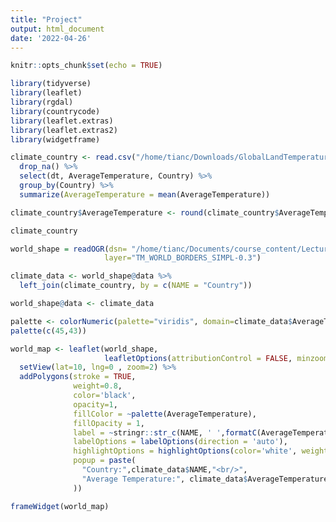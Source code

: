 ```yaml
---
title: "Project"
output: html_document
date: '2022-04-26'
---
```


```r
knitr::opts_chunk$set(echo = TRUE)
```

```r
library(tidyverse)
library(leaflet)
library(rgdal)
library(countrycode)
library(leaflet.extras)
library(leaflet.extras2)
library(widgetframe)
```

```r
climate_country <- read.csv("/home/tianc/Downloads/GlobalLandTemperaturesByCountry.csv") %>% 
  drop_na() %>% 
  select(dt, AverageTemperature, Country) %>% 
  group_by(Country) %>%
  summarize(AverageTemperature = mean(AverageTemperature))

climate_country$AverageTemperature <- round(climate_country$AverageTemperature)

climate_country
```


```r
world_shape = readOGR(dsn= "/home/tianc/Documents/course_content/Lectures/Week07/data/world_map/", 
                     layer="TM_WORLD_BORDERS_SIMPL-0.3")
```

```r
climate_data <- world_shape@data %>% 
  left_join(climate_country, by = c(NAME = "Country"))

world_shape@data <- climate_data

```

```r
palette <- colorNumeric(palette="viridis", domain=climate_data$AverageTemperature, na.color="transparent")
palette(c(45,43))
```


```r
world_map <- leaflet(world_shape, 
                     leafletOptions(attributionControl = FALSE, minzoom=1.5)) %>%
  setView(lat=10, lng=0 , zoom=2) %>%
  addPolygons(stroke = TRUE,
              weight=0.8, 
              color='black', 
              opacity=1,
              fillColor = ~palette(AverageTemperature), 
              fillOpacity = 1,
              label = ~stringr::str_c(NAME, ' ',formatC(AverageTemperature, big.mark = ',', format='d')),
              labelOptions = labelOptions(direction = 'auto'),
              highlightOptions = highlightOptions(color='white', weight = 3,bringToFront = TRUE),
              popup = paste(
                "Country:",climate_data$NAME,"<br/>",
                "Average Temperature:", climate_data$AverageTemperature, "°C","<br/>"
              ))

frameWidget(world_map)

```


